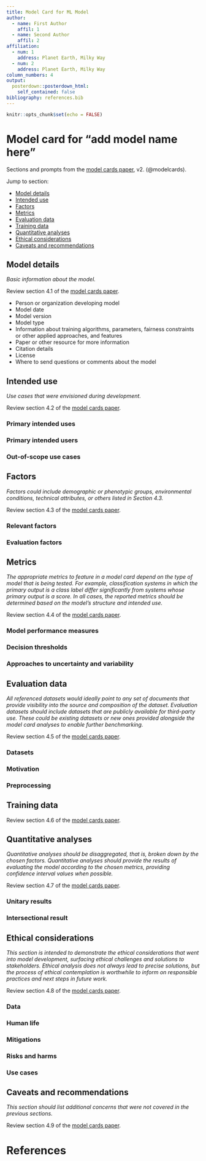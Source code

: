 ```yaml
---
title: Model Card for ML Model
author:
  - name: First Author
    affil: 1
  - name: Second Author
    affil: 2
affiliation:
  - num: 1
    address: Planet Earth, Milky Way
  - num: 2
    address: Planet Earth, Milky Way
column_numbers: 4
output: 
  posterdown::posterdown_html:
    self_contained: false
bibliography: references.bib
---
```


```r
knitr::opts_chunk$set(echo = FALSE)
```

# Model card for "add model name here"

Sections and prompts from the [model cards paper](https://arxiv.org/abs/1810.03993), v2. (@modelcards).

Jump to section:

- [Model details](#model-details)
- [Intended use](#intended-use)
- [Factors](#factors)
- [Metrics](#metrics)
- [Evaluation data](#evaluation-data)
- [Training data](#training-data)
- [Quantitative analyses](#quantitative-analyses)
- [Ethical considerations](#ethical-considerations)
- [Caveats and recommendations](#caveats-and-recommendations)

## Model details

_Basic information about the model._

Review section 4.1 of the [model cards paper](https://arxiv.org/abs/1810.03993).

- Person or organization developing model
- Model date
- Model version
- Model type
- Information about training algorithms, parameters, fairness constraints or other applied
  approaches, and features
- Paper or other resource for more information
- Citation details
- License
- Where to send questions or comments about the model

## Intended use

_Use cases that were envisioned during development._

Review section 4.2 of the [model cards paper](https://arxiv.org/abs/1810.03993).

### Primary intended uses

### Primary intended users

### Out-of-scope use cases

## Factors

_Factors could include demographic or phenotypic groups, environmental conditions, technical
attributes, or others listed in Section 4.3._

Review section 4.3 of the [model cards paper](https://arxiv.org/abs/1810.03993).

### Relevant factors

### Evaluation factors

## Metrics

_The appropriate metrics to feature in a model card depend on the type of model that is being tested.
For example, classification systems in which the primary output is a class label differ significantly
from systems whose primary output is a score. In all cases, the reported metrics should be determined
based on the model’s structure and intended use._

Review section 4.4 of the [model cards paper](https://arxiv.org/abs/1810.03993).

### Model performance measures

### Decision thresholds

### Approaches to uncertainty and variability

## Evaluation data

_All referenced datasets would ideally point to any set of documents that provide visibility into the
source and composition of the dataset. Evaluation datasets should include datasets that are publicly
available for third-party use. These could be existing datasets or new ones provided alongside the model
card analyses to enable further benchmarking._

Review section 4.5 of the [model cards paper](https://arxiv.org/abs/1810.03993).

### Datasets

### Motivation

### Preprocessing

## Training data

Review section 4.6 of the [model cards paper](https://arxiv.org/abs/1810.03993).

## Quantitative analyses

_Quantitative analyses should be disaggregated, that is, broken down by the chosen factors. Quantitative
analyses should provide the results of evaluating the model according to the chosen metrics, providing
confidence interval values when possible._

Review section 4.7 of the [model cards paper](https://arxiv.org/abs/1810.03993).

### Unitary results

### Intersectional result

## Ethical considerations

_This section is intended to demonstrate the ethical considerations that went into model development,
surfacing ethical challenges and solutions to stakeholders. Ethical analysis does not always lead to
precise solutions, but the process of ethical contemplation is worthwhile to inform on responsible
practices and next steps in future work._

Review section 4.8 of the [model cards paper](https://arxiv.org/abs/1810.03993).

### Data

### Human life

### Mitigations

### Risks and harms

### Use cases

## Caveats and recommendations

_This section should list additional concerns that were not covered in the previous sections._

Review section 4.9 of the [model cards paper](https://arxiv.org/abs/1810.03993).

# References
